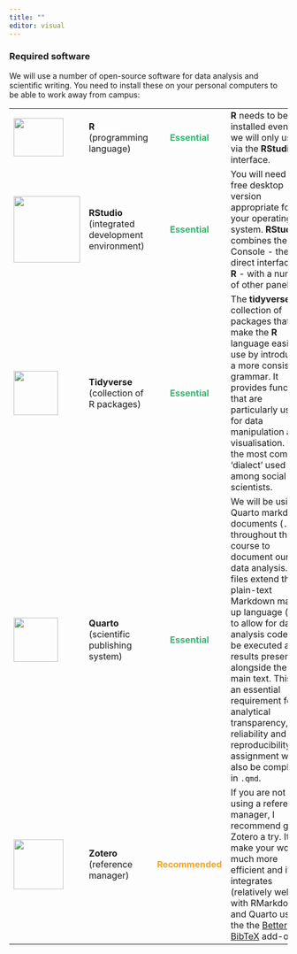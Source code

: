 ```yaml
---
title: ""
editor: visual
---
```


### Required software

We will use a number of open-source software for data analysis and scientific writing. You need to install these on your personal computers to be able to work away from campus:

+---------------------------------------------------------------------------------------------+--------------------------------------+--------------------------------------------------------------------------------------+----------------------------------------------------------------------------------------------------------------------------------------------------------------------------------------------------------------------------------------------------------------------------------------------------------------------------------------------------------------------------------------------------------------------------+------------------------------------------------------------------------------------------------------------------+
| [![](/files/img/R_logo.png){width="90" height="69"}](https://www.r-project.org/about.html)  | **R**\                               | ```{=html}                                                                           | **R** needs to be installed even if we will only use it via the **RStudio** interface.                                                                                                                                                                                                                                                                                                                                     | [Install the latest version from here](https://cloud.r-project.org/){style="color:MediumSeaGreen"}               |
|                                                                                             | (programming language)               | <p style="color:MediumSeaGreen; font-weight:bold; text-align: center;">Essential</p> |                                                                                                                                                                                                                                                                                                                                                                                                                            |                                                                                                                  |
|                                                                                             |                                      | ```                                                                                  |                                                                                                                                                                                                                                                                                                                                                                                                                            |                                                                                                                  |
+---------------------------------------------------------------------------------------------+--------------------------------------+--------------------------------------------------------------------------------------+----------------------------------------------------------------------------------------------------------------------------------------------------------------------------------------------------------------------------------------------------------------------------------------------------------------------------------------------------------------------------------------------------------------------------+------------------------------------------------------------------------------------------------------------------+
| [![](/files/img/RStudio_logo.png){width="120"}](https://posit.co/download/rstudio-desktop/) | **RStudio**\                         | ```{=html}                                                                           | You will need the free desktop version appropriate for your operating system. **RStudio** combines the R Console - the direct interface to **R** - with a number of other panels.                                                                                                                                                                                                                                          | [Install the latest version from here](https://posit.co/download/rstudio-desktop/){style="color:MediumSeaGreen"} |
|                                                                                             | (integrated development environment) | <p style="color:MediumSeaGreen; font-weight:bold; text-align: center;">Essential</p> |                                                                                                                                                                                                                                                                                                                                                                                                                            |                                                                                                                  |
|                                                                                             |                                      | ```                                                                                  |                                                                                                                                                                                                                                                                                                                                                                                                                            |                                                                                                                  |
+---------------------------------------------------------------------------------------------+--------------------------------------+--------------------------------------------------------------------------------------+----------------------------------------------------------------------------------------------------------------------------------------------------------------------------------------------------------------------------------------------------------------------------------------------------------------------------------------------------------------------------------------------------------------------------+------------------------------------------------------------------------------------------------------------------+
| [![](/files/img/tidyverse_logo.png){width="80"}](https://www.tidyverse.org/)                | **Tidyverse**\                       | ```{=html}                                                                           | The **tidyverse** is a collection of packages that make the **R** language easier to use by introducing a more consistent grammar. It provides functions that are particularly useful for data manipulation and visualisation. It is the most common 'dialect' used among social scientists.                                                                                                                               | Install from within RStudio by executing in the [Console]{.underline}:                                           |
|                                                                                             | (collection of R packages)           | <p style="color:MediumSeaGreen; font-weight:bold; text-align: center;">Essential</p> |                                                                                                                                                                                                                                                                                                                                                                                                                            |                                                                                                                  |
|                                                                                             |                                      | ```                                                                                  |                                                                                                                                                                                                                                                                                                                                                                                                                            | ``` r                                                                                                            |
|                                                                                             |                                      |                                                                                      |                                                                                                                                                                                                                                                                                                                                                                                                                            | install.packages("tidyverse")                                                                                    |
|                                                                                             |                                      |                                                                                      |                                                                                                                                                                                                                                                                                                                                                                                                                            | ```                                                                                                              |
+---------------------------------------------------------------------------------------------+--------------------------------------+--------------------------------------------------------------------------------------+----------------------------------------------------------------------------------------------------------------------------------------------------------------------------------------------------------------------------------------------------------------------------------------------------------------------------------------------------------------------------------------------------------------------------+------------------------------------------------------------------------------------------------------------------+
| [![](/files/img/quartologo.png){width="80"}](https://quarto.org/)                           | **Quarto**\                          | ```{=html}                                                                           | We will be using Quarto markdown documents (`.qmd`) throughout the course to document our data analysis. `.qmd` files extend the plain-text Markdown mark-up language (`.md`) to allow for data analysis code to be executed and results presented alongside the main text. This is an essential requirement for analytical transparency, reliability and reproducibility.The assignment will also be completed in `.qmd`. | Included by default in the latest RStudio release; no need to install separately.\                               |
|                                                                                             | (scientific publishing system)       | <p style="color:MediumSeaGreen; font-weight:bold; text-align: center;">Essential</p> |                                                                                                                                                                                                                                                                                                                                                                                                                            | You can check your installation by executing in the RStudio [Terminal]{.underline} :                             |
|                                                                                             |                                      | ```                                                                                  |                                                                                                                                                                                                                                                                                                                                                                                                                            |                                                                                                                  |
|                                                                                             |                                      |                                                                                      |                                                                                                                                                                                                                                                                                                                                                                                                                            | ``` r                                                                                                            |
|                                                                                             |                                      |                                                                                      |                                                                                                                                                                                                                                                                                                                                                                                                                            | quarto check                                                                                                     |
|                                                                                             |                                      |                                                                                      |                                                                                                                                                                                                                                                                                                                                                                                                                            | ```                                                                                                              |
+---------------------------------------------------------------------------------------------+--------------------------------------+--------------------------------------------------------------------------------------+----------------------------------------------------------------------------------------------------------------------------------------------------------------------------------------------------------------------------------------------------------------------------------------------------------------------------------------------------------------------------------------------------------------------------+------------------------------------------------------------------------------------------------------------------+
| [![](/files/img/zotero_logo.png){width="90"}](https://www.zotero.org/)                      | **Zotero**\                          | ```{=html}                                                                           | If you are not yet using a reference manager, I recommend giving Zotero a try. It will make your work much more efficient and it integrates (relatively well) with RMarkdown and Quarto using the the [Better BibTeX](https://retorque.re/zotero-better-bibtex/installation/) add-on.                                                                                                                                      | [Install the latest version and add-ons from here](https://www.zotero.org/download/){style="color: Orange"}      |
|                                                                                             | (reference manager)                  | <p style="color:Orange; font-weight:bold; text-align: center;">Recommended</p>       |                                                                                                                                                                                                                                                                                                                                                                                                                            |                                                                                                                  |
|                                                                                             |                                      | ```                                                                                  |                                                                                                                                                                                                                                                                                                                                                                                                                            |                                                                                                                  |
+---------------------------------------------------------------------------------------------+--------------------------------------+--------------------------------------------------------------------------------------+----------------------------------------------------------------------------------------------------------------------------------------------------------------------------------------------------------------------------------------------------------------------------------------------------------------------------------------------------------------------------------------------------------------------------+------------------------------------------------------------------------------------------------------------------+
